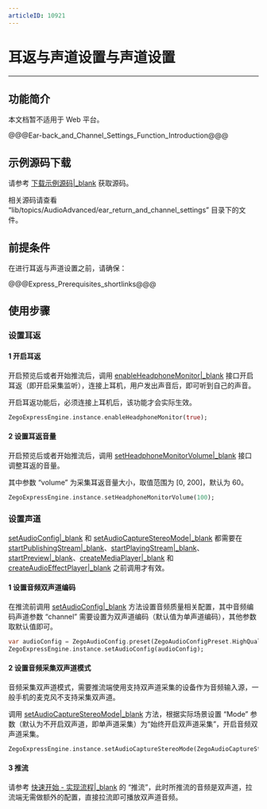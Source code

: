 ```yaml
---
articleID: 10921
---
```

# 耳返与声道设置与声道设置

- - -
 
## 功能简介

<div class="mk-warning">

本文档暂不适用于 Web 平台。
</div>

@@@Ear-back_and_Channel_Settings_Function_Introduction@@@

  
## 示例源码下载

请参考 [下载示例源码\|_blank](!DownloadDemo/DownloadDemo) 获取源码。

相关源码请查看 “lib/topics/AudioAdvanced/ear_return_and_channel_settings” 目录下的文件。

## 前提条件

在进行耳返与声道设置之前，请确保：

@@@Express_Prerequisites_shortlinks@@@


## 使用步骤

### 设置耳返

#### 1 开启耳返

开启预览后或者开始推流后，调用 [enableHeadphoneMonitor\|_blank](/unique-api/express-video-sdk/zh/dart_flutter/zego_express_engine/ZegoExpressEngineDevice/enableHeadphoneMonitor.html) 接口开启耳返（即开启采集监听），连接上耳机，用户发出声音后，即可听到自己的声音。

<div class = 'mk-hint'>

开启耳返功能后，必须连接上耳机后，该功能才会实际生效。
</div>

```dart
ZegoExpressEngine.instance.enableHeadphoneMonitor(true);
```

#### 2 设置耳返音量

开启预览后或者开始推流后，调用 [setHeadphoneMonitorVolume\|_blank](/unique-api/express-video-sdk/zh/dart_flutter/zego_express_engine/ZegoExpressEngineDevice/setHeadphoneMonitorVolume.html) 接口调整耳返的音量。

其中参数 “volume” 为采集耳返音量大小，取值范围为 [0, 200]，默认为 60。

```dart
ZegoExpressEngine.instance.setHeadphoneMonitorVolume(100);
```

### 设置声道

<div class="mk-warning">

[setAudioConfig\|_blank](/unique-api/express-video-sdk/zh/dart_flutter/zego_express_engine/ZegoExpressEnginePublisher/setAudioConfig.html) 和 [setAudioCaptureStereoMode\|_blank](/unique-api/express-video-sdk/zh/dart_flutter/zego_express_engine/ZegoExpressEnginePublisher/setAudioCaptureStereoMode.html) 都需要在 [startPublishingStream\|_blank](/unique-api/express-video-sdk/zh/dart_flutter/zego_express_engine/ZegoExpressEnginePublisher/startPublishingStream.html)、[startPlayingStream\|_blank](/unique-api/express-video-sdk/zh/dart_flutter/zego_express_engine/ZegoExpressEnginePlayer/startPlayingStream.html)、[startPreview\|_blank](/unique-api/express-video-sdk/zh/dart_flutter/zego_express_engine/ZegoExpressEnginePublisher/startPreview.html)、[createMediaPlayer\|_blank](/unique-api/express-video-sdk/zh/dart_flutter/zego_express_engine/ZegoExpressEngineMediaPlayer/createMediaPlayer.html) 和 [createAudioEffectPlayer\|_blank](/unique-api/express-video-sdk/zh/dart_flutter/zego_express_engine/ZegoExpressEngineAudioEffectPlayer/createAudioEffectPlayer.html) 之前调用才有效。 
</div>

#### 1 设置音频双声道编码

在推流前调用 [setAudioConfig\|_blank](/unique-api/express-video-sdk/zh/dart_flutter/zego_express_engine/ZegoExpressEnginePublisher/setAudioConfig.html) 方法设置音频质量相关配置，其中音频编码声道参数 “channel” 需要设置为双声道编码（默认值为单声道编码），其他参数取默认值即可。

```dart
var audioConfig = ZegoAudioConfig.preset(ZegoAudioConfigPreset.HighQualityStereo);
ZegoExpressEngine.instance.setAudioConfig(audioConfig);
```

#### 2 设置音频采集双声道模式

<div class="mk-hint">

音频采集双声道模式，需要推流端使用支持双声道采集的设备作为音频输入源，一般手机的麦克风不支持采集双声道。
</div>

调用 [setAudioCaptureStereoMode\|_blank](/unique-api/express-video-sdk/zh/dart_flutter/zego_express_engine/ZegoExpressEnginePublisher/setAudioCaptureStereoMode.html) 方法，根据实际场景设置 “Mode” 参数（默认为不开启双声道，即单声道采集）为“始终开启双声道采集”，开启音频双声道采集。

```dart
ZegoExpressEngine.instance.setAudioCaptureStereoMode(ZegoAudioCaptureStereoMode.Always);
```

#### 3 推流

请参考 [快速开始 - 实现流程\|_blank](!Integration/Solution_Implementation#publishingStream) 的 “推流”，此时所推流的音频是双声道，拉流端无需做额外的配置，直接拉流即可播放双声道音频。
